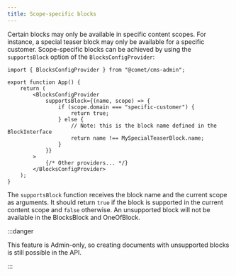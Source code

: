 ```yaml
---
title: Scope-specific blocks
---
```


Certain blocks may only be available in specific content scopes.
For instance, a special teaser block may only be available for a specific customer.
Scope-specific blocks can be achieved by using the `supportsBlock` option of the `BlocksConfigProvider`:

```tsx title="App.tsx"
import { BlocksConfigProvider } from "@comet/cms-admin";

export function App() {
    return (
        <BlocksConfigProvider
            supportsBlock={(name, scope) => {
                if (scope.domain === "specific-customer") {
                    return true;
                } else {
                    // Note: this is the block name defined in the BlockInterface
                    return name !== MySpecialTeaserBlock.name;
                }
            }}
        >
            {/* Other providers... */}
        </BlocksConfigProvider>
    );
}
```

The `supportsBlock` function receives the block name and the current scope as arguments.
It should return `true` if the block is supported in the current content scope and `false` otherwise.
An unsupported block will not be available in the BlocksBlock and OneOfBlock.

:::danger

This feature is Admin-only, so creating documents with unsupported blocks is still possible in the API.

:::
